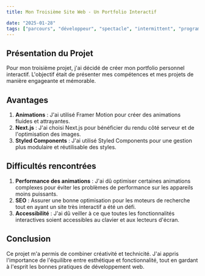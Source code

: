 ```yaml
---
title: Mon Troisième Site Web - Un Portfolio Interactif

date: "2025-01-28"
tags: ["parcours", "développeur", "spectacle", "intermittent", "programmation"]
---
```


<div className="prose prose-lg mx-auto">

## Présentation du Projet

Pour mon troisième projet, j'ai décidé de créer mon portfolio personnel interactif. L'objectif était de présenter mes compétences et mes projets de manière engageante et mémorable.

## Avantages

1. **Animations** : J'ai utilisé Framer Motion pour créer des animations fluides et attrayantes.
2. **Next.js** : J'ai choisi Next.js pour bénéficier du rendu côté serveur et de l'optimisation des images.
3. **Styled Components** : J'ai utilisé Styled Components pour une gestion plus modulaire et réutilisable des styles.

## Difficultés rencontrées

1. **Performance des animations** : J'ai dû optimiser certaines animations complexes pour éviter les problèmes de performance sur les appareils moins puissants.
2. **SEO** : Assurer une bonne optimisation pour les moteurs de recherche tout en ayant un site très interactif a été un défi.
3. **Accessibilité** : J'ai dû veiller à ce que toutes les fonctionnalités interactives soient accessibles au clavier et aux lecteurs d'écran.

## Conclusion

Ce projet m'a permis de combiner créativité et technicité. J'ai appris l'importance de l'équilibre entre esthétique et fonctionnalité, tout en gardant à l'esprit les bonnes pratiques de développement web.

</div>
